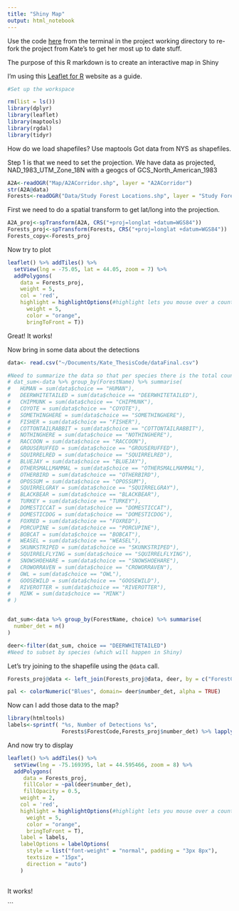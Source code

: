 ```yaml
---
title: "Shiny Map"
output: html_notebook
---
```

Use the code [here](https://stackoverflow.com/questions/26757353/re-fork-a-repository-on-github#29912546) from the terminal in the project working directory to re-fork the project from Kate's to get her most up to date stuff.


The purpose of this R markdown is to create an interactive map in Shiny

I'm using this [Leaflet for R](https://rstudio.github.io/leaflet/) website as a guide.
```r
#Set up the workspace

rm(list = ls())
library(dplyr)
library(leaflet)
library(maptools)
library(rgdal)
library(tidyr)
```
How do we load shapefiles? Use maptools
Got data from NYS as shapefiles.  

Step 1 is that we need to set the projection. We have data as projected, NAD_1983_UTM_Zone_18N with a geogcs of GCS_North_American_1983
```r
A2A<-readOGR("Map/A2ACorridor.shp", layer = "A2ACorridor")
str(A2A@data)
Forests<-readOGR("Data/Study Forest Locations.shp", layer = "Study Forest Locations")
```

First we need to do a spatial transform to get lat/long into the projection.

```r
A2A_proj<-spTransform(A2A, CRS("+proj=longlat +datum=WGS84"))
Forests_proj<-spTransform(Forests, CRS("+proj=longlat +datum=WGS84"))
Forests_copy<-Forests_proj
```
Now try to plot
```r

leaflet() %>% addTiles() %>% 
  setView(lng = -75.05, lat = 44.05, zoom = 7) %>% 
  addPolygons(
    data = Forests_proj, 
    weight = 5, 
    col = 'red',
    highlight = highlightOptions(#highlight lets you mouse over a county and have it change color
      weight = 5,
      color = "orange", 
      bringToFront = T))


```
Great! It works!

Now bring in some data about the detections

```r
data<- read.csv("~/Documents/Kate_ThesisCode/dataFinal.csv")

#Need to summarize the data so that per species there is the total count per forest 
# dat_sum<-data %>% group_by(ForestName) %>% summarise(
#   HUMAN = sum(data$choice == "HUMAN"),
#   DEERWHITETAILED = sum(data$choice == "DEERWHITETAILED"),
#   CHIPMUNK = sum(data$choice == "CHIPMUNK"),
#   COYOTE = sum(data$choice == "COYOTE"),
#   SOMETHINGHERE = sum(data$choice == "SOMETHINGHERE"),
#   FISHER = sum(data$choice == "FISHER"),
#   COTTONTAILRABBIT = sum(data$choice == "COTTONTAILRABBIT"),
#   NOTHINGHERE = sum(data$choice == "NOTHINGHERE"), 
#   RACCOON = sum(data$choice == "RACCOON"),
#   GROUSERUFFED = sum(data$choice == "GROUSERUFFED"),
#   SQUIRRELRED = sum(data$choice == "SQUIRRELRED"),
#   BLUEJAY = sum(data$choice == "BLUEJAY"),
#   OTHERSMALLMAMMAL = sum(data$choice == "OTHERSMALLMAMMAL"),
#   OTHERBIRD = sum(data$choice == "OTHERBIRD"),
#   OPOSSUM = sum(data$choice == "OPOSSUM"),
#   SQUIRRELGRAY = sum(data$choice == "SQUIRRELGRAY"),
#   BLACKBEAR = sum(data$choice == "BLACKBEAR"),
#   TURKEY = sum(data$choice == "TURKEY"),
#   DOMESTICCAT = sum(data$choice == "DOMESTICCAT"),
#   DOMESTICDOG = sum(data$choice == "DOMESTICDOG"),
#   FOXRED = sum(data$choice == "FOXRED"),
#   PORCUPINE = sum(data$choice == "PORCUPINE"),
#   BOBCAT = sum(data$choice == "BOBCAT"),
#   WEASEL = sum(data$choice == "WEASEL"),
#   SKUNKSTRIPED = sum(data$choice == "SKUNKSTRIPED"),
#   SQUIRRELFLYING = sum(data$choice == "SQUIRRELFLYING"),
#   SNOWSHOEHARE = sum(data$choice == "SNOWSHOEHARE"),
#   CROWORRAVEN = sum(data$choice == "CROWORRAVEN"),
#   OWL = sum(data$choice == "OWL"),
#   GOOSEWILD = sum(data$choice == "GOOSEWILD"),
#   RIVEROTTER = sum(data$choice == "RIVEROTTER"),
#   MINK = sum(data$choice == "MINK")
# )


dat_sum<-data %>% group_by(ForestName, choice) %>% summarise(
  number_det = n()
)

deer<-filter(dat_sum, choice == "DEERWHITETAILED")
#Need to subset by species (which will happen in Shiny) 
```

Let's try joining to the shapefile using the `@data` call.

```r
Forests_proj@data <- left_join(Forests_proj@data, deer, by = c("ForestCode"= "ForestName"))

pal <- colorNumeric("Blues", domain= deer$number_det, alpha = TRUE) 
```

Now can I add those data to the map?
```r
library(htmltools)
labels<-sprintf( "%s, Number of Detections %s", 
                 Forests$ForestCode,Forests_proj$number_det) %>% lapply(htmltools::HTML)

```
And now try to display
```r

leaflet() %>% addTiles() %>% 
  setView(lng = -75.169395, lat = 44.595466, zoom = 8) %>%  
  addPolygons(
     data = Forests_proj, 
     fillColor = ~pal(deer$number_det),
     fillOpacity = 0.5,
    weight = 2, 
    col = 'red',
    highlight = highlightOptions(#highlight lets you mouse over a county and have it change color
      weight = 5,
      color = "orange", 
      bringToFront = T),
    label = labels,
    labelOptions = labelOptions(
      style = list("font-weight" = "normal", padding = "3px 8px"),
      textsize = "15px",
      direction = "auto")
    ) 
    
```
It works!

```

